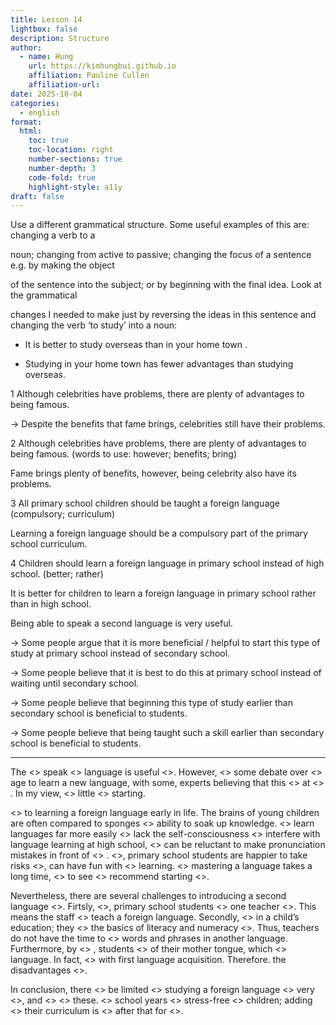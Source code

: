```yaml
---
title: Lesson 14
lightbox: false
description: Structure
author:
  - name: Hung
    url: https://kimhungbui.github.io
    affiliation: Pauline Cullen
    affiliation-url:
date: 2025-10-04
categories:
  - english
format:
  html:
    toc: true
    toc-location: right
    number-sections: true
    number-depth: 3
    code-fold: true
    highlight-style: a11y
draft: false
---
```

Use a different grammatical structure. Some useful examples of this are: changing a verb to a

noun; changing from active to passive; changing the focus of a sentence e.g. by making the object

of the sentence into the subject; or by beginning with the final idea. Look at the grammatical

changes I needed to make just by reversing the ideas in this sentence and changing the verb ‘to study’ into a noun:

- It is better to study overseas than in your home town .

- Studying in your home town has fewer advantages than studying overseas.


1 Although celebrities have problems, there are plenty of advantages to being famous.

-> Despite the benefits that fame brings, celebrities still have their problems.

2 Although celebrities have problems, there are plenty of advantages to being famous.
(words to use: however; benefits; bring)

Fame brings plenty of benefits, however, being celebrity also have its problems.

3 All primary school children should be taught a foreign language
(compulsory; curriculum)

Learning a foreign language should be a compulsory part of the primary school curriculum.

4 Children should learn a foreign language in primary school instead of high school.
(better; rather)

It is better for children to learn a foreign language in primary school rather than in high school.


Being able to speak a second language is very useful.

-> Some people argue that it is more beneficial / helpful to start this type of study at primary school instead of secondary school.

-> Some people believe that it is best to do this at primary school instead of waiting until secondary school.

-> Some people believe that beginning this type of study earlier than secondary school is beneficial to students.

-> Some people believe that being taught such a skill earlier than secondary school is beneficial to students.



***

The <> speak <> language is useful <>. However, <> some debate over <> age to learn a new language, with some, experts believing that this <> at <> . In my view, <> little <> starting.


<> to learning a foreign language early in life. The brains of young children are often compared to sponges <> ability to soak up knowledge. <> learn languages far more easily <> lack the self-consciousness <> interfere with language learning at high school, <> can be reluctant to make pronunciation mistakes in front of <> . <>, primary school students are happier to take risks <>, can have fun with <> learning. <> mastering a language takes a long time, <> to see <> recommend starting <>.

Nevertheless, there are several challenges to introducing a second language <>. Firtsly, <>, primary school students <> one teacher <>. This means the staff <> teach a foreign language. Secondly, <> in a child's education; they <> the basics of literacy and numeracy <>. Thus, teachers do not have the time to <> words and phrases in another language. Furthermore, by <> , students <> of their mother tongue, which <> language. In fact, <> with first language acquisition. Therefore. the disadvantages <>.

In conclusion, there <> be limited <> studying a foreign language <> very <>, and <> <> these. <> school years <> stress-free <> children; adding <> their curriculum is <> after that for <>.
